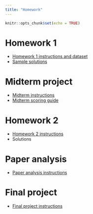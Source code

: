 ---
title: "Homework"
---

```{r setup, include=FALSE}
knitr::opts_chunk$set(echo = TRUE)
```

# Homework 1

* [Homework 1 instructions and dataset](homeworks/hw1/hw1.zip)
* [Sample solutions](homeworks/hw1/hw1solution.zip)

# Midterm project

* [Midterm instructions](homeworks/midterm/midterm.zip)
* [Midterm scoring guide](homeworks/midterm/Midterm Scoring Guide.html)

# Homework 2

* [Homework 2 instructions](homeworks/hw2/hw2.zip)
* Solutions

# Paper analysis

* [Paper analysis instructions](homeworks/paperanalysis/paperanalysis.zip)

# Final project

* [Final project instructions](homeworks/final/final.zip)

